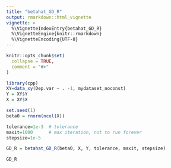 ```yaml
---
title: "betahat_GD_R"
output: rmarkdown::html_vignette
vignette: >
  %\VignetteIndexEntry{betahat_GD_R}
  %\VignetteEngine{knitr::rmarkdown}
  %\VignetteEncoding{UTF-8}
---
```


```r
knitr::opts_chunk$set(
  collapse = TRUE,
  comment = "#>"
)
```

```r
library(cpp)
XY=data_xy(Dep.var ~ . -1, mydataset_noconst)
Y = XY$Y
X = XY$X

set.seed(1)
beta0 = rnorm(ncol(X))

tolerance=1e-3  # tolerance
maxit=1000      # max iteration, not to run forever
stepsize=1e-5 

GD_R = betahat_GD_R(beta0, X, Y, tolerance, maxit, stepsize)

GD_R

```
